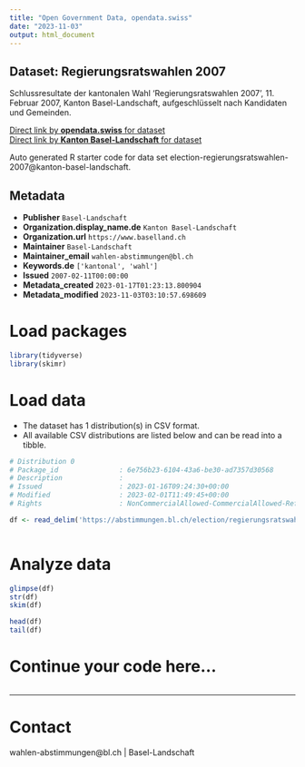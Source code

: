 ```yaml
---
title: "Open Government Data, opendata.swiss"
date: "2023-11-03"
output: html_document
---
```


## Dataset: Regierungsratswahlen 2007

Schlussresultate der kantonalen Wahl 'Regierungsratswahlen 2007', 11. Februar 2007, Kanton Basel-Landschaft, aufgeschlüsselt nach Kandidaten und Gemeinden.

[Direct link by **opendata.swiss** for dataset](https://opendata.swiss/de/dataset/regierungsratswahlen-2007)<br>
[Direct link by **Kanton Basel-Landschaft** for dataset](https://abstimmungen.bl.ch/election/regierungsratswahlen-2007/data)

Auto generated R starter code for data set election-regierungsratswahlen-2007@kanton-basel-landschaft.

## Metadata

- **Publisher** `Basel-Landschaft`
- **Organization.display_name.de** `Kanton Basel-Landschaft`
- **Organization.url** `https://www.baselland.ch`
- **Maintainer** `Basel-Landschaft`
- **Maintainer_email** `wahlen-abstimmungen@bl.ch`
- **Keywords.de** `['kantonal', 'wahl']`
- **Issued** `2007-02-11T00:00:00`
- **Metadata_created** `2023-01-17T01:23:13.800904`
- **Metadata_modified** `2023-11-03T03:10:57.698609`


# Load packages

```r

library(tidyverse)
library(skimr)

```

# Load data

-   The dataset has 1 distribution(s) in CSV format.
-   All available CSV distributions are listed below and can be read into a tibble.

```r

# Distribution 0
# Package_id               : 6e756b23-6104-43a6-be30-ad7357d30568
# Description              : 
# Issued                   : 2023-01-16T09:24:30+00:00
# Modified                 : 2023-02-01T11:49:45+00:00
# Rights                   : NonCommercialAllowed-CommercialAllowed-ReferenceRequired

df <- read_delim('https://abstimmungen.bl.ch/election/regierungsratswahlen-2007/data-csv')



```

# Analyze data

```r

glimpse(df)
str(df)
skim(df)

head(df)
tail(df)

```

# Continue your code here...

```r

```

------------------------------------------------------------------------

# Contact

wahlen-abstimmungen@bl.ch | Basel-Landschaft
